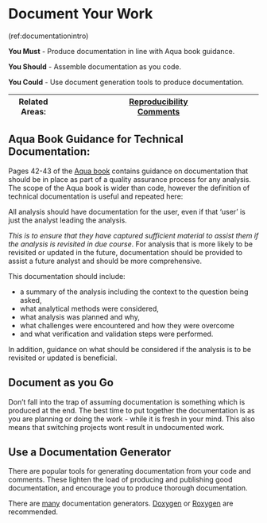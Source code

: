 # Document Your Work {#documentation}

(ref:documentationintro)

**You Must** - Produce documentation in line with Aqua book guidance.

**You Should** - Assemble documentation as you code.

**You Could** - Use document generation tools to produce documentation.

|Related Areas: 	| [Reproducibility](#reproducible) <br> [Comments](#comments)  |
|---------------	|------------------------------------------------------------|

## Aqua Book Guidance for Technical Documentation: {#aqua}
Pages 42-43 of the [Aqua book](https://www.gov.uk/government/publications/the-aqua-book-guidance-on-producing-quality-analysis-for-government) contains guidance on documentation that should be in place as part of a quality assurance process for any analysis. The scope of the Aqua book is wider than code, however the definition of technical documentation is useful and repeated here:

All analysis should have documentation for the user, even if that 'user' is just the analyst leading the analysis.

*This is to ensure that they have captured sufficient material to assist them if the analysis is revisited in due course*.
For analysis that is more likely to be revisited or updated in the future, documentation should be provided to assist a future analyst and should be more comprehensive.

This documentation should include:

* a summary of the analysis including the context to the question being asked,
* what analytical methods were considered,
* what analysis was planned and why,
* what challenges were encountered and how they were overcome
* and what verification and validation steps were performed.

In addition, guidance on what should be considered if the analysis is to be revisited or updated is beneficial.

## Document as you Go
Don't fall into the trap of assuming documentation is something which is produced at the end.
The best time to put together the documentation is as you are planning or doing the work - while it is fresh in your mind.
This also means that switching projects wont result in undocumented work.

## Use a Documentation Generator
There are popular tools for generating documentation from your code and comments. These lighten the load of producing and publishing good documentation, and encourage you to produce thorough documentation.

There are [many](https://en.wikipedia.org/wiki/Comparison_of_documentation_generators) documentation generators.
[Doxygen](http://www.doxygen.nl/) or [Roxygen](https://cran.r-project.org/web/packages/roxygen2/)
are recommended.
